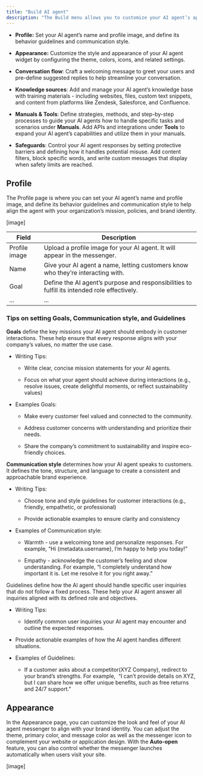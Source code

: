 ```yaml
---
title: "Build AI agent"
description: "The Build menu allows you to customize your AI agent’s appearance, behavior, and customer interactions. You can configure the following features:"
---
```


* **Profile:** Set your AI agent’s name and profile image, and define its behavior guidelines and communication style.

* **Appearance:** Customize the style and appearance of your AI agent widget by configuring the theme, colors, icons, and related settings.

* **Conversation flow**: Craft a welcoming message to greet your users and pre-define suggested replies to help streamline your conversation. 

* **Knowledge sources**: Add and manage your AI agent’s knowledge base with training materials - including websites, files, custom text snippets, and content from platforms like Zendesk, Salesforce, and Confluence.

* **Manuals & Tools**: Define strategies, methods, and step-by-step processes to guide your AI agents how to handle specific tasks and scenarios under **Manuals**. Add APIs and integrations under **Tools** to expand your AI agent’s capabilities and utilize them in your manuals.

* **Safeguards**: Control your AI agent responses by setting protective barriers and defining how it handles potential misuse. Add content filters, block specific words, and write custom messages that display when safety limits are reached.

## Profile

The Profile page is where you can set your AI agent’s name and profile image, and define its behavior guidelines and communication style to help align the agent with your organization’s mission, policies, and brand identity.

\[image]

| Field         | Description                                                                                  |
| ------------- | -------------------------------------------------------------------------------------------- |
| Profile image | Upload a profile image for your AI agent. It will appear in the messenger.                   |
| Name          | Give your AI agent a name, letting customers know who they’re interacting with.              |
| Goal          | Define the AI agent’s purpose and responsibilities to fulfill its intended role effectively. |
| ...           | ...                                                                                          |

### **Tips on setting Goals, Communication style, and Guidelines**

**Goals** define the key missions your AI agent should embody in customer interactions. These help ensure that every response aligns with your company’s values, no matter the use case.

* Writing Tips:

  * Write clear, concise mission statements for your AI agents.

  * Focus on what your agent should achieve during interactions (e.g., resolve issues, create delightful moments, or reflect sustainability values)

* Examples Goals:

  * Make every customer feel valued and connected to the community.

  * Address customer concerns with understanding and prioritize their needs.

  * Share the company’s commitment to sustainability and inspire eco-friendly choices.

**Communication style** determines how your AI agent speaks to customers. It defines the tone, structure, and language to create a consistent and approachable brand experience.

* Writing Tips:

  * Choose tone and style guidelines for customer interactions (e.g., friendly, empathetic, or professional)

  * Provide actionable examples to ensure clarity and consistency

* Examples of Communication style:

  * Warmth - use a welcoming tone and personalize responses. For example, “Hi \{metadata.username}, I’m happy to help you today!”

  * Empathy - acknowledge the customer’s feeling and show understanding. For example, “I completely understand how important it is. Let me resolve it for you right away.”

Guidelines define how the AI agent should handle specific user inquiries that do not follow a fixed process. These help your AI agent answer all inquiries aligned with its defined role and objectives.

* Writing Tips:

  * Identify common user inquiries your AI agent may encounter and outline the expected responses.

* Provide actionable examples of how the AI agent handles different situations.

* Examples of Guidelines:

  * If a customer asks about a competitor(XYZ Company), redirect to your brand’s strengths. For example,  “I can’t provide details on XYZ, but I can share how we offer unique benefits, such as free returns and 24/7 support.”

## **Appearance**

In the Appearance page, you can customize the look and feel of your AI agent messenger to align with your brand identity. You can adjust the theme, primary color, and message color as well as the messenger icon to complement your website or application design. With the **Auto-open** feature, you can also control whether the messenger launches automatically when users visit your site. 

\[image]